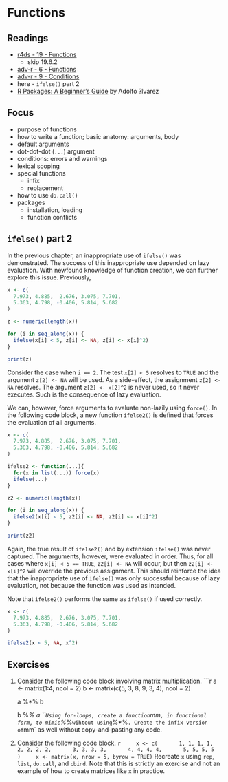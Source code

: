 # Functions


## Readings

* [r4ds - 19 - Functions](http://r4ds.had.co.nz/functions.html)
    * skip 19.6.2
* [adv-r - 6 - Functions](https://adv-r.hadley.nz/functions.html)
* [adv-r - 9 - Conditions](https://adv-r.hadley.nz/conditions.html)
* here - `ifelse()` part 2
* [R Packages: A Beginner's Guide](https://www.datacamp.com/community/tutorials/r-packages-guide) by Adolfo ?lvarez

## Focus

* purpose of functions
* how to write a function; basic anatomy: arguments, body
* default arguments
* dot-dot-dot (`...`) argument
* conditions: errors and warnings
* lexical scoping
* special functions
    * infix
    * replacement
* how to use `do.call()`
* packages
    * installation, loading
    * function conflicts
    
## `ifelse()` part 2

In the previous chapter, an inappropriate use of `ifelse()` was demonstrated. The success of this inappropriate use depended on lazy evaluation. With newfound knowledge of function creation, we can further explore this issue. Previously, 

```r
x <- c(
  7.973, 4.885,  2.676, 3.075, 7.701, 
  5.363, 4.798, -0.406, 5.814, 5.682
)

z <- numeric(length(x))

for (i in seq_along(x)) {
  ifelse(x[i] < 5, z[i] <- NA, z[i] <- x[i]^2)
}

print(z)
```

Consider the case when `i == 2`. The test `x[2] < 5` resolves to `TRUE` and the argument `z[2] <- NA` will be used. As a side-effect, the assignment `z[2] <- NA` resolves. The argument `z[2] <- x[2]^2` is never used, so it never executes. Such is the consequence of lazy evaluation.

We can, however, force arguments to evaluate non-lazily using `force()`. In the following code block, a new function `ifelse2()` is defined that forces the evaluation of all arguments. 

```r
x <- c(
  7.973, 4.885,  2.676, 3.075, 7.701, 
  5.363, 4.798, -0.406, 5.814, 5.682
)

ifelse2 <- function(...){
  for(x in list(...)) force(x)
  ifelse(...)
}

z2 <- numeric(length(x))

for (i in seq_along(x)) {
  ifelse2(x[i] < 5, z2[i] <- NA, z2[i] <- x[i]^2)
}

print(z2)
```

Again, the true result of `ifelse2()` and by extension `ifelse()` was never captured. The arguments, however, were evaluated in order. Thus, for all cases where `x[i] < 5 == TRUE`, `z2[i] <- NA` will occur, but then `z2[i] <- x[i]^2` will override the previous assignment. This should reinforce the idea that the inappropriate use of `ifelse()` was only successful because of lazy evaluation, not because the function was used as intended.

Note that `ifelse2()` performs the same as `ifelse()` if used correctly.

```r
x <- c(
  7.973, 4.885,  2.676, 3.075, 7.701, 
  5.363, 4.798, -0.406, 5.814, 5.682
)

ifelse2(x < 5, NA, x^2)
```

## Exercises

1. Consider the following code block involving matrix multiplication.
    ```r
    a <- matrix(1:4, ncol = 2)
    b <- matrix(c(5, 3, 8, 9, 3, 4), ncol = 2)
    
    a %*% b
    
    b %*% a
    ```
    Using for-loops, create a function `mm`, in functional form, to mimic `%*%` wihtout using `%*%`. Create the infix version of `mm` as well without copy-and-pasting any code.
    
1. Consider the following code block.
    ```r
    x <- c(
      1, 1, 1, 1,
      2, 2, 2, 2,
      3, 3, 3, 3,
      4, 4, 4, 4,
      5, 5, 5, 5
    )
    x <- matrix(x, nrow = 5, byrow = TRUE)
    ```
    Recreate `x` using `rep`, `list`, `do.call`, and `cbind`. Note that this is strictly an exercise and not an example of how to create matrices like `x` in practice.
    
